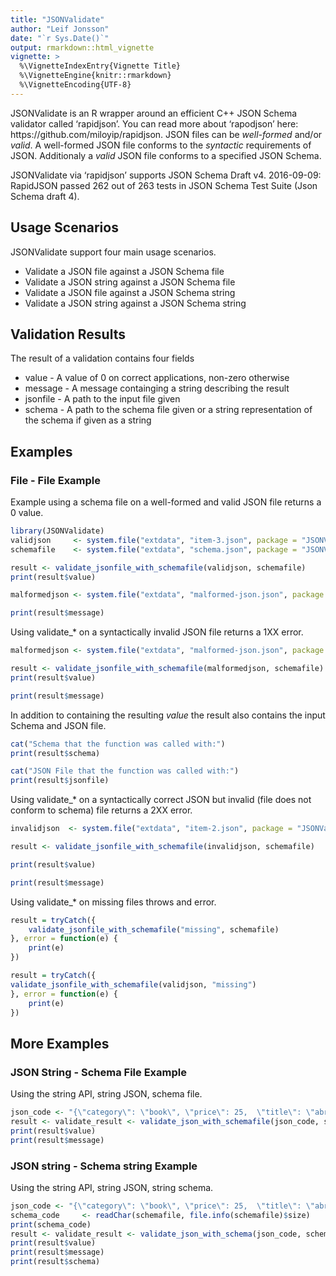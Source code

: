 ```yaml
---
title: "JSONValidate"
author: "Leif Jonsson"
date: "`r Sys.Date()`"
output: rmarkdown::html_vignette
vignette: >
  %\VignetteIndexEntry{Vignette Title}
  %\VignetteEngine{knitr::rmarkdown}
  %\VignetteEncoding{UTF-8}
---
```


JSONValidate is an R wrapper around an efficient C++ JSON Schema validator called 'rapidjson'. You can read more about 'rapodjson' here: https://github.com/miloyip/rapidjson. JSON files can be *well-formed* and/or *valid*. A well-formed JSON file conforms to the *syntactic* 
requirements of JSON. Additionaly a *valid* JSON file conforms to a specified JSON Schema. 

JSONValidate via 'rapidjson' supports JSON Schema Draft v4. 2016-09-09: RapidJSON passed 262 out of 263 tests in JSON Schema Test Suite (Json Schema draft 4).

## Usage Scenarios

JSONValidate support four main usage scenarios. 

  * Validate a JSON file against a JSON Schema file
  * Validate a JSON string against a JSON Schema file
  * Validate a JSON file against a JSON Schema string
  * Validate a JSON string against a JSON Schema string

## Validation Results

The result of a validation contains four fields

  * value - A value of 0 on correct applications, non-zero otherwise
  * message - A message containging a string describing the result
  * jsonfile - A path to the input file given
  * schema - A path to the schema file given or a string representation of the schema if given as a string

## Examples

### File - File Example

Example using a schema file on a well-formed and valid JSON file returns a 0 value.

```r
library(JSONValidate)
validjson     <- system.file("extdata", "item-3.json", package = "JSONValidate")
schemafile    <- system.file("extdata", "schema.json", package = "JSONValidate")

result <- validate_jsonfile_with_schemafile(validjson, schemafile)
print(result$value)

malformedjson <- system.file("extdata", "malformed-json.json", package = "JSONValidate")

print(result$message)

```

Using validate_* on a syntactically invalid JSON file returns a 1XX error.

```r
malformedjson <- system.file("extdata", "malformed-json.json", package = "JSONValidate")

result <- validate_jsonfile_with_schemafile(malformedjson, schemafile)
print(result$value)

print(result$message)
```

In addition to containing the resulting *value* the result also contains the input Schema and JSON file.
```r
cat("Schema that the function was called with:")
print(result$schema)

cat("JSON File that the function was called with:")
print(result$jsonfile)
```

Using validate_* on a syntactically correct JSON but invalid (file does not conform to schema) file returns a 2XX error.

```r
invalidjson  <- system.file("extdata", "item-2.json", package = "JSONValidate")

result <- validate_jsonfile_with_schemafile(invalidjson, schemafile)

print(result$value)

print(result$message)
```

Using validate_* on missing files throws and error.

```r
result = tryCatch({
    validate_jsonfile_with_schemafile("missing", schemafile)
}, error = function(e) {
    print(e)
})

result = tryCatch({
validate_jsonfile_with_schemafile(validjson, "missing")
}, error = function(e) {
    print(e)
})
```

## More Examples

### JSON String - Schema File Example

Using the string API, string JSON, schema file.
```r
json_code <- "{\"category\": \"book\", \"price\": 25,  \"title\": \"abrakadabra\"}"
result <- validate_result <- validate_json_with_schemafile(json_code, schemafile)
print(result$value)
print(result$message)
```

### JSON string - Schema string Example

Using the string API, string JSON, string schema.

```r
json_code <- "{\"category\": \"book\", \"price\": 25,  \"title\": \"abrakadabra\"}"
schema_code     <- readChar(schemafile, file.info(schemafile)$size)
print(schema_code)
result <- validate_result <- validate_json_with_schema(json_code, schema_code)
print(result$value)
print(result$message)
print(result$schema)
```
